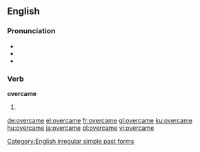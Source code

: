 ==English==

===Pronunciation===
* {{X-SAMPA|/'ov3kEm/}}
* {{IPA|/ɔvəɻˈkeɪm/}}
* {{rhymes|eɪm}}

===Verb===
'''overcame'''

# {{simple past of|overcome}}

<!--these belong on the page for "overcome"====Translations====
* Dutch: [[overwon]], [[overwonnen]]
* [[Esperanto]]: [[venkis]]-->

[[Category:English irregular simple past forms]]

[[de:overcame]]
[[el:overcame]]
[[fr:overcame]]
[[gl:overcame]]
[[ku:overcame]]
[[hu:overcame]]
[[ja:overcame]]
[[pl:overcame]]
[[vi:overcame]]